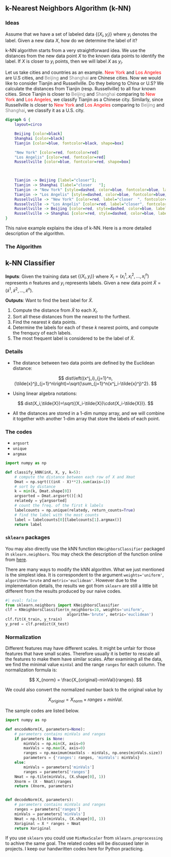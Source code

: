 ## k-Nearest Neighbors Algorithm (k-NN)

### Ideas
Assume that we have a set of labeled data $\{(X_i, y_i)\}$ where $y_i$ denotes the label. Given a new data $X$, how do we determine the label of it? 

k-NN algorithm starts from a very straightforward idea. We use the distances from the new data point $X$ to the known data points to identify the label. If $X$ is closer to $y_i$ points, then we will label $X$ as $y_i$. 

Let us take cities and countries as an example. <span style="color:red">New York</span> and <span style="color:red">Los Angeles</span> are U.S cities, and <span style="color:grey">Beijing</span> and <span style="color:grey">Shanghai</span> are Chinese cities. Now we would like to consider Tianjin and Russellville. Do they belong to China or U.S? We calculate the distances from Tianjin (resp. Russellville) to all four known cities. Since Tianjin is closer to <span style="color:grey">Beijing</span> and <span style="color:grey">Shanghai</span> comparing to <span style="color:red">New York</span> and <span style="color:red">Los Angeles</span>, we classify Tianjin as a Chinese city. Similarly, since Russellville is closer to <span style="color:red">New York</span> and <span style="color:red">Los Angeles</span> comparing to <span style="color:grey">Beijing</span> and <span style="color:grey">Shanghai</span>, we classify it as a U.S. city.



```dot
digraph G {
    layout=circo

    Beijing [color=black]
    Shanghai [color=black]
    Tianjin [color=blue, fontcolor=black, shape=box]

    "New York" [color=red, fontcolor=red]
    "Los Angelis" [color=red, fontcolor=red]
    Russellville [color=blue, fontcolor=red, shape=box]


 
    Tianjin -> Beijing [label="closer"];
    Tianjin -> Shanghai [label="closer   "];
    Tianjin -> "New York" [style=dashed, color=blue, fontcolor=blue, label=" far away"];
    Tianjin -> "Los Angelis" [style=dashed, color=blue, fontcolor=blue, label=" far away"];
    Russellville -> "New York" [color=red, label="closer  ", fontcolor=red];
    Russellville -> "Los Angelis" [color=red, label="closer", fontcolor=red];
    Russellville -> Beijing [color=red, style=dashed, color=blue, label="far away ", fontcolor=blue];
    Russellville -> Shanghai [color=red, style=dashed, color=blue, label="far away", fontcolor=blue];
}
```

This naive example explains the idea of k-NN. Here is a more detailed description of the algorithm. 

### The Algorithm



::: {.callout-note}
# k-NN Classifier

**Inputs**: Given the training data set $\{(X_i, y_i)\}$ where $X_i=(x_i^1,x_i^2,\ldots,x_i^n)$ represents $n$ features and $y_i$ represents labels. Given a new data point $\tilde{X}=(\tilde{x}^1,\tilde{x}^2,\ldots,\tilde{x}^n)$.

**Outputs**: Want to find the best label for $\tilde{X}$.

1. Compute the distance from $\tilde{X}$ to each $X_i$.
2. Sort all these distances from the nearest to the furthest. 
3. Find the nearest $k$ data points.
4. Determine the labels for each of these $k$ nearest points, and compute the frenqucy of each labels.
5. The most frequent label is considered to be the label of $\tilde{X}$.

:::

### Details
- The distance between two data points are defined by the Euclidean distance:
  
$$
dist\left((x^j_i)_{j=1}^n, (\tilde{x}^j)_{j=1}^n\right)=\sqrt{\sum_{j=1}^n(x^j_i-\tilde{x}^j)^2}.
$$
  
- Using linear algebra notations: 
  
$$
dist(X_i,\tilde{X})=\sqrt{(X_i-\tilde{X})\cdot(X_i-\tilde{X})}.
$$

- All the distances are stored in a $1$-dim numpy array, and we will combine it together with another $1$-dim array that store the labels of each point.

### The codes

- `argsort`
- `unique`
- `argmax`

```python
import numpy as np

def classify_kNN(inX, X, y, k=5):
    # compute the distance between each row of X and Xmat
    Dmat = np.sqrt(((inX - X)**2).sum(axis=1))
    # sort by distance
    k = min(k, Dmat.shape[0])
    argsorted = Dmat.argsort()[:k]
    relatedy = y[argsorted]
    # count the freq. of the first k labels
    labelcounts = np.unique(relatedy, return_counts=True)
    # find the label with the most counts
    label = labelcounts[0][labelcounts[1].argmax()]
    return label
```

### `sklearn` packages
You may also directly use the kNN function `KNeighborsClassifier` packaged in `sklearn.neighbors`. You may check the description of the function online from [here](https://scikit-learn.org/stable/modules/generated/sklearn.neighbors.KNeighborsClassifier.html).

There are many ways to modify the kNN algorithm. What we just mentioned is the simplest idea. It is correspondent to the argument `weights='uniform'`, `algorithm='brute` and `metric='euclidean'`. However due to the implementation details, the results we got from `sklearn` are still a little bit different from the results produced by our naive codes.

```python
#| eval: false
from sklearn.neighbors import KNeighborsClassifier
clf = KNeighborsClassifier(n_neighbors=10, weights='uniform',
                           algorithm='brute', metric='euclidean')
clf.fit(X_train, y_train)
y_pred = clf.predict(X_test)
```


### Normalization
Different features may have different scales. It might be unfair for those features that have small scales. Therefore usually it is better to rescale all the features to make them have similar scales. After examining all the data, we find the minimal value `minVal` and the range `ranges` for each column. The normalization formula is:

$$
X_{norm} = \frac{X_{original}-minVal}{ranges}.
$$

We could also convert the normalized number back to the original value by 

$$
X_{original} = X_{norm} \times ranges + minVal.
$$

The sample codes are listed below.

```python
import numpy as np

def encodeNorm(X, parameters=None):
    # parameters contains minVals and ranges
    if parameters is None:
        minVals = np.min(X, axis=0)
        maxVals = np.max(X, axis=0)
        ranges = np.maximum(maxVals - minVals, np.ones(minVals.size))
        parameters = {'ranges': ranges, 'minVals': minVals}
    else:
        minVals = parameters['minVals']
        ranges = parameters['ranges']
    Nmat = np.tile(minVals, (X.shape[0], 1))
    Xnorm = (X - Nmat)/ranges
    return (Xnorm, parameters)


def decodeNorm(X, parameters):
    # parameters contains minVals and ranges
    ranges = parameters['ranges']
    minVals = parameters['minVals']
    Nmat = np.tile(minVals, (X.shape[0], 1))
    Xoriginal = X * ranges + Nmat
    return Xoriginal
```

If you use `sklearn` you could use `MinMaxScaler` from `sklearn.preprocessing` to achive the same goal. The related codes will be discussed later in projects. I keep our handwritten codes here for Python practicing.